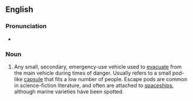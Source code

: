 ==English==

===Pronunciation===
* {{IPA|/əˈskep.pɔd/|lang=en}}

===Noun===
{{en-noun}}

# Any small, secondary, emergency-use vehicle used to [[evacuate]] from the main vehicle during times of danger. Usually refers to a small pod-like [[capsule]] that fits a low number of people. Escape pods are common in science-fiction literature, and often are attached to [[spaceship]]s, although marine varieties have been spotted.